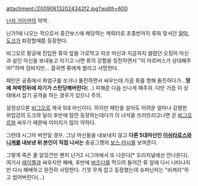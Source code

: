 attachment:/200906132024342f2.jpg?width=600

[[닌자 가이덴]]의 악역.

닌가1에 나오는 적으로서 중간보스에 해당하는 캐릭터로 초중반까지 류와 맞서던 [[알마]], [[도크]]가 퇴장할때쯤 등장한다.

비그오르 황궁에 진입한 류의 앞을 가로막고 자코 마신과 지금까지 썰렸던 오징어 마신과 설인 마신을 보내놓고 이기고 나면 류의 강함을 칭찬하면서 "이 마르버스가 상대해주마!"하며 덤비지만... 결국엔 류에게 썰리고 사망한다.  

패턴은 공중에서 화염구를 쏘거나 돌진하면서 싸우는데 가끔 류를 향해 돌진하다가...'''땅에 쳐박힌뒤에 자기가 스턴당해버린다'''(...) 피해준 다음 신나게 패주자.  다만 가끔 이 상태에서 잡기 공격을 하는 경우가 있으니 주의.

설정상으론 [[비그오르]] 제국 5대 마신이다.  하지만 패턴을 알아도 어려운 알마나 강렬한 위압감의 도크와 달리 후반에 잠깐 등장하는데다가 이 녀석을 쓰러뜨리고나면 곧 [[비그오르]]와 싸우기 때문에 이미지가 많이 약하다.

그런데 시그마 버전일 경우, 그냥 마신들을 내보내지 않고 '''다른 5대마신인 [[이쉬타로스]]와 [[니케]]를 내보낸 뒤 본인이 직접 나서는''' 충공그깽의 [[보스 러시]]를 보여준다.

그렇게 죽은 줄 알았건만 왠지 닌가2 시그마에서 또 나온다[* 오리지널에선 안나온다]. 여기서 [[레이첼]]과 싸우지만 패배, 후반에 [[바즈다]]를 막으려 들어간 류 앞에 다시 나타나지만 다시 패배하고 완전히 사망한다.  
{{{#!html
<object width="420" height="315"><param name="movie" value="http://www.youtube.com/v/-aWRWcdE698?version=3&amp;hl=en_US"></param><param name="allowFullScreen" value="true"></param><param name="allowscriptaccess" value="always"></param><embed src="http://www.youtube.com/v/-aWRWcdE698?version=3&amp;hl=en_US" type="application/x-shockwave-flash" width="420" height="315" allowscriptaccess="always" allowfullscreen="true"></embed></object>
}}}
기껏 무게 잡고 등장했는데 슈퍼닌자는 "비켜라"하고 씹어버린다(...)
